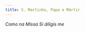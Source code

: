 ```yaml
---
title: S. Martinho, Papa e Mártir
---
```


<em>Como na Missa Si díligis me</em>


<LinkCard
  href="/missal/comum/sumospontifices"
  title="Um ou Muitos Sumos Pontífices - Missa Si díligis me"
/>
